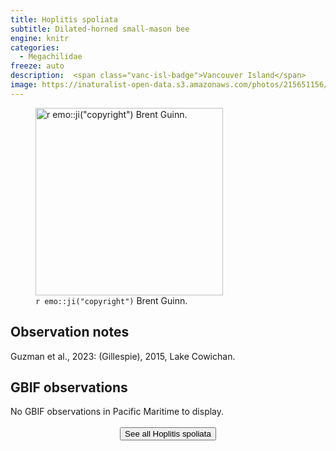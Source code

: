 ```yaml
---
title: Hoplitis spoliata
subtitle: Dilated-horned small-mason bee
engine: knitr
categories:
  - Megachilidae
freeze: auto
description:  <span class="vanc-isl-badge">Vancouver Island</span>
image: https://inaturalist-open-data.s3.amazonaws.com/photos/215651156/medium.jpeg
---
```

![`r emo::ji("copyright")` Brent Guinn.](https://inaturalist-open-data.s3.amazonaws.com/photos/215651156/medium.jpeg){height=300}

## Observation notes  
Guzman et al., 2023: (Gillespie), 2015, <span class="hl-place-name">Lake <span class="hl-place-name">Cowichan</span></span>.

## GBIF observations  
No GBIF observations in Pacific Maritime to display.
<br><br>
<center>


<a href="https://inaturalist.ca/observations?place_id=any&quality_grade=research&subview=map&taxon_id=199138"><button type="button" class="btn btn-secondary">See all Hoplitis spoliata <i class="fa-solid fa-arrow-up-right-from-square"></i> </button></a>
</center>

